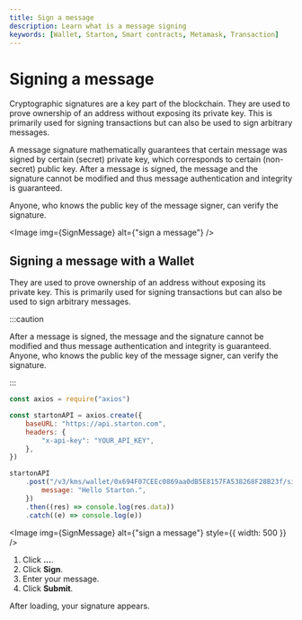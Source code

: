 ```yaml
---
title: Sign a message
description: Learn what is a message signing
keywords: [Wallet, Starton, Smart contracts, Metamask, Transaction]
---
```



# Signing a message

Cryptographic signatures are a key part of the blockchain. They are used to prove ownership of an address without exposing its private key.
This is primarily used for signing transactions but can also be used to sign arbitrary messages.

A message signature mathematically guarantees that certain message was signed by certain (secret) private key, which corresponds to certain (non-secret) public key.
After a message is signed, the message and the signature cannot be modified and thus message authentication and integrity is guaranteed.

Anyone, who knows the public key of the message signer, can verify the signature.

<Image img={SignMessage} alt={"sign a message"} />

## Signing a message with a Wallet

They are used to prove ownership of an address without exposing its private key. This is primarily used for signing transactions but can also be used to sign arbitrary messages.

:::caution

After a message is signed, the message and the signature cannot be modified and thus message authentication and integrity is guaranteed. Anyone, who knows the public key of the message signer, can verify the signature.

:::

<Tabs>
<TabItem value="code" label="From Code">

```js showLineNumbers
const axios = require("axios")

const startonAPI = axios.create({
	baseURL: "https://api.starton.com",
	headers: {
		"x-api-key": "YOUR_API_KEY",
	},
})

startonAPI
	.post("/v3/kms/wallet/0x694F07CEEc0869aa0dB5E8157FA538268F28B23f/sign-message", {
		message: "Hello Starton.",
	})
	.then((res) => console.log(res.data))
	.catch((e) => console.log(e))
```

</TabItem>
<TabItem value="dashboard" label="From Webapp">

<Image img={SignMessage} alt={"sign a message"} style={{ width: 500 }} />

1. Click **...**.
1. Click **Sign**.
1. Enter your message.
1. Click **Submit**.

After loading, your signature appears.

</TabItem>
</Tabs>
